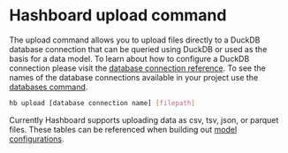 
# Hashboard upload command

The upload command allows you to upload files directly to a DuckDB database connection that can be queried using DuckDB or used as the
basis for a data model. To learn about how to configure a DuckDB connection please visit the [database connection reference](/docs/database-connections/duckdb). To see the names of the database connections available in your project use the [databases command](./databases).

```bash copy
hb upload [database connection name] [filepath]
```

Currently Hashboard supports uploading data as csv, tsv, json, or parquet files. These tables can be referenced when building out [model configurations](/docs/data-ops/config-schema/data-models).
